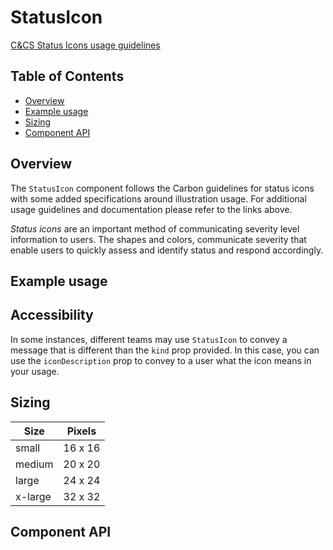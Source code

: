 
# StatusIcon

[C&CS Status Icons usage guidelines](https://pages.github.ibm.com/cdai-design/pal/patterns/status-icons/)

## Table of Contents

- [Overview](#overview)
- [Example usage](#example-usage)
- [Sizing](#sizing)
- [Component API](#component-api)

## Overview

The `StatusIcon` component follows the Carbon guidelines for status icons with
some added specifications around illustration usage. For additional usage
guidelines and documentation please refer to the links above.

_Status icons_ are an important method of communicating severity level
information to users. The shapes and colors, communicate severity that enable
users to quickly assess and identify status and respond accordingly.

## Example usage

<Canvas>
  <Story id={getStorybookSlug(pkg, StatusIcon.displayName, 'default')} />
</Canvas>

## Accessibility

In some instances, different teams may use `StatusIcon` to convey a message that
is different than the `kind` prop provided. In this case, you can use the
`iconDescription` prop to convey to a user what the icon means in your usage.

## Sizing

| Size    | Pixels  |
| ------- | ------- |
| small   | 16 x 16 |
| medium  | 20 x 20 |
| large   | 24 x 24 |
| x-large | 32 x 32 |

## Component API

<Props />
